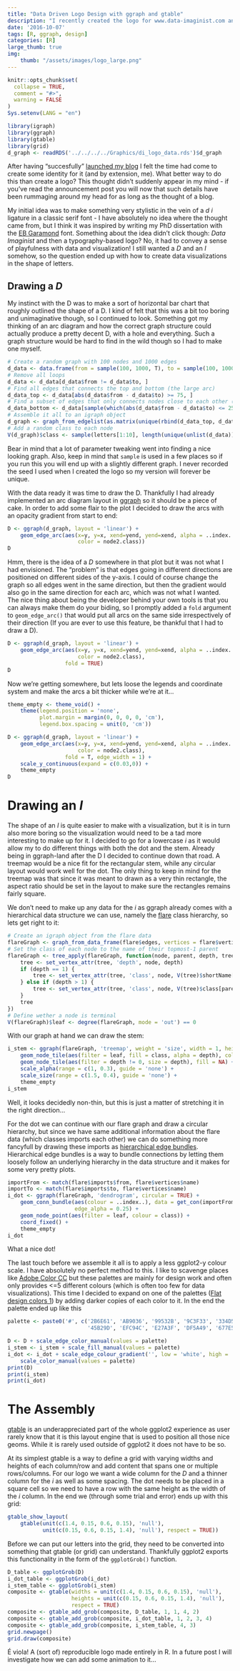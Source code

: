 ```yaml
---
title: "Data Driven Logo Design with ggraph and gtable"
description: "I recently created the logo for www.data-imaginist.com and in this post I will describe how I did it and what went through my head in the process"
date: '2016-10-07'
tags: [R, ggraph, design]
categories: [R]
large_thumb: true
img:
    thumb: "/assets/images/logo_large.png"
---
```


```r
knitr::opts_chunk$set(
  collapse = TRUE,
  comment = "#>",
  warning = FALSE
)
Sys.setenv(LANG = "en")

library(igraph)
library(ggraph)
library(gtable)
library(grid)
d_graph <- readRDS('../../../../Graphics/di_logo_data.rds')$d_graph
```

After having "succesfully" [launched my blog](`r blogdown::shortcode('ref', '\\"2016-09-18-wellcome-to-data-imaginist.md\\"')`)
I felt the time had come to create some identity for it (and by extension, me). 
What better way to do this than create a logo? This thought didn't suddenly 
appear in my mind - if you've read the announcement post you will now that such
details have been rummaging around my head for as long as the thought of a blog.

My initial idea was to make something very stylistic in the vein of a *d i* 
ligature in a classic serif font - I have absolutely no idea where the thought
came from, but I think it was inspired by writing my PhD dissertation with the 
[EB Garamond](http://www.georgduffner.at/ebgaramond/) font. Something about the
idea didn't click though: *Data Imaginist* and then a typography-based logo? No,
it had to convey a sense of playfulness with data and visualization! I still 
wanted a *D* and an *I* somehow, so the question ended up with how to create 
data visualizations in the shape of letters.

## Drawing a *D*
My instinct with the D was to make a sort of horizontal bar chart that roughly
outlined the shape of a D. I kind of felt that this was a bit too boring and 
unimaginative though, so I continued to look. Something got my thinking of an 
arc diagram and how the correct graph structure could actually produce a pretty 
decent D, with a hole and everything. Such a graph structure would be hard to 
find in the wild though so I had to make one myself.

```r
# Create a random graph with 100 nodes and 1000 edges
d_data <- data.frame(from = sample(100, 1000, T), to = sample(100, 1000, T))
# Remove all loops
d_data <- d_data[d_data$from != d_data$to, ]
# Find all edges that connects the top and bottom (the large arc)
d_data_top <- d_data[abs(d_data$from - d_data$to) >= 75, ]
# Find a subset of edges that only connects nodes close to each other (the stem)
d_data_bottom <- d_data[sample(which(abs(d_data$from - d_data$to) <= 25), 200), ]
# Assemble it all to an igraph object
d_graph <- graph_from_edgelist(as.matrix(unique(rbind(d_data_top, d_data_bottom))))
# Add a random class to each node
V(d_graph)$class <- sample(letters[1:10], length(unique(unlist(d_data))), T)
```

Bear in mind that a lot of parameter tweaking went into finding a nice looking
graph. Also, keep in mind that `sample` is used in a few places so if you run
this you will end up with a slightly different graph. I never recorded the seed
I used when I created the logo so my version will forever be unique.

With the data ready it was time to draw the D. Thankfully I had already
implemented an arc diagram layout in [ggraph](https://github.com/thomasp85/ggraph) 
so it should be a piece of cake. In order to add some flair to the plot I 
decided to draw the arcs with an opacity gradient from start to end:

```r
D <- ggraph(d_graph, layout = 'linear') +
    geom_edge_arc(aes(x=y, y=x, xend=yend, yend=xend, alpha = ..index..,
                      color = node2.class))
D
```

Hmm, there is the idea of a *D* somewhere in that plot but it was not what I had
envisioned. The "problem" is that edges going in different directions are 
positioned on different sides of the y-axis. I could of course change the graph 
so all edges went in the same direction, but then the gradient would also go in 
the same direction for each arc, which was not what I wanted. The nice thing 
about being the developer behind your own tools is that you can always make them
do your biding, so I promptly added a `fold` argument to `geom_edge_arc()` that
would put all arcs on the same side irrespectively of their direction (If you
are ever to use this feature, be thankful that I had to draw a D).

```r
D <- ggraph(d_graph, layout = 'linear') +
    geom_edge_arc(aes(x=y, y=x, xend=yend, yend=xend, alpha = ..index..,
                      color = node2.class), 
                  fold = TRUE)
D
```

Now we're getting somewhere, but lets loose the legends and coordinate system 
and make the arcs a bit thicker while we're at it...

```r
theme_empty <- theme_void() +
    theme(legend.position = 'none', 
          plot.margin = margin(0, 0, 0, 0, 'cm'), 
          legend.box.spacing = unit(0, 'cm'))

D <- ggraph(d_graph, layout = 'linear') +
    geom_edge_arc(aes(x=y, y=x, xend=yend, yend=xend, alpha = ..index..,
                      color = node2.class),
                  fold = T, edge_width = 1) +
    scale_y_continuous(expand = c(0.03,0)) +
    theme_empty
D
```

# Drawing an *I*
The shape of an *I* is quite easier to make with a visualization, but it is in
turn also more boring so the visualization would need to be a tad more 
interesting to make up for it. I decided to go for a lowercase *i* as it would
allow my to do different things with both the dot and the stem. Already being in
ggraph-land after the D I decided to continue down that road. A treemap would be
a nice fit for the rectangular stem, while any circular layout would work well 
for the dot. The only thing to keep in mind for the treemap was that since it 
was meant to drawn as a very thin rectangle, the aspect ratio should be set in 
the layout to make sure the rectangles remains fairly square.

We don't need to make up any data for the *i* as ggraph already comes with a 
hierarchical data structure we can use, namely the [flare](http://flare.prefuse.org) 
class hierarchy, so lets get right to it:

```r
# Create an igraph object from the flare data
flareGraph <- graph_from_data_frame(flare$edges, vertices = flare$vertices)
# Set the class of each node to the name of their topmost-1 parent
flareGraph <- tree_apply(flareGraph, function(node, parent, depth, tree) {
    tree <- set_vertex_attr(tree, 'depth', node, depth)
    if (depth == 1) {
        tree <- set_vertex_attr(tree, 'class', node, V(tree)$shortName[node])
    } else if (depth > 1) {
        tree <- set_vertex_attr(tree, 'class', node, V(tree)$class[parent])
    }
    tree
})
# Define wether a node is terminal
V(flareGraph)$leaf <- degree(flareGraph, mode = 'out') == 0
```

With our graph at hand we can draw the stem:

```r
i_stem <- ggraph(flareGraph, 'treemap', weight = 'size', width = 1, height = 3) +
    geom_node_tile(aes(filter = leaf, fill = class, alpha = depth), colour = NA) +
    geom_node_tile(aes(filter = depth != 0, size = depth), fill = NA) +
    scale_alpha(range = c(1, 0.3), guide = 'none') +
    scale_size(range = c(1.5, 0.4), guide = 'none') +
    theme_empty
i_stem
```

Well, it looks decidedly non-thin, but this is just a matter of stretching it in
the right direction...

For the dot we can continue with our flare graph and draw a circular hierarchy,
but since we have same additional information about the flare data (which 
classes imports each other) we can do something more fancyfull by drawing these
imports as [hierarchical edge bundles](http://ieeexplore.ieee.org/document/4015425/).
Hierarchical edge bundles is a way to bundle connections by letting them
loosely follow an underlying hierarchy in the data structure and it makes for 
some very pretty plots.

```r
importFrom <- match(flare$imports$from, flare$vertices$name)
importTo <- match(flare$imports$to, flare$vertices$name)
i_dot <- ggraph(flareGraph, 'dendrogram', circular = TRUE) +
    geom_conn_bundle(aes(colour = ..index..), data = get_con(importFrom, importTo),
                     edge_alpha = 0.25) +
    geom_node_point(aes(filter = leaf, colour = class)) +
    coord_fixed() +
    theme_empty
i_dot
```

What a nice dot!

The last touch before we assemble it all is to apply a less ggplot2-y colour
scale. I have absolutely no perfect method to this. I like to scavenge places 
like [Adobe Color CC](https://color.adobe.com/da/explore/most-popular/?time=all)
but these palettes are mainly for design work and often only provides <=5 
different colours (which is often too few for data visualizations). This time I
decided to expand on one of the palettes 
([Flat design colors 1](https://color.adobe.com/da/Flat-design-colors-1-color-theme-3044245/))
by adding darker copies of each color to it. In the end the palette ended up
like this

```r
palette <- paste0('#', c('2B6E61', 'AB9036', '99532B', '9C3F33', '334D5C', 
                         '45B29D', 'EFC94C', 'E27A3F', 'DF5A49', '677E52'))

D <- D + scale_edge_color_manual(values = palette)
i_stem <- i_stem + scale_fill_manual(values = palette)
i_dot <- i_dot + scale_edge_colour_gradient('', low = 'white', high = '#2C3E50') +
    scale_color_manual(values = palette)
print(D)
print(i_stem)
print(i_dot)
```

# The Assembly
[gtable](https://github.com/hadley/gtable) is an underappreciated part of the 
whole ggplot2 experience as user rarely know that it is this layout engine that 
is used to position all those nice geoms. While it is rarely used outside of
ggplot2 it does not have to be so.

At its simplest gtable is a way to define a grid with varying widths and heights
of each column/row and add content that spans one or multiple rows/columns. For
our logo we want a wide column for the *D* and a thinner column for the *i* as
well as some spacing. The dot needs to be placed in a square cell so we need to 
have a row with the same height as the width of the *i* column. In the end we 
(through some trial and error) ends up with this grid:

```r
gtable_show_layout(
    gtable(unit(c(1.4, 0.15, 0.6, 0.15), 'null'), 
           unit(c(0.15, 0.6, 0.15, 1.4), 'null'), respect = TRUE))
```

Before we can put our letters into the grid, they need to be converted into
something that gtable (or grid) can understand. Thankfully ggplot2 exports this
functionality in the form of the `ggplotGrob()` function.

```r
D_table <- ggplotGrob(D)
i_dot_table <- ggplotGrob(i_dot)
i_stem_table <- ggplotGrob(i_stem)
composite <- gtable(widths = unit(c(1.4, 0.15, 0.6, 0.15), 'null'), 
                    heights = unit(c(0.15, 0.6, 0.15, 1.4), 'null'), 
                    respect = TRUE)
composite <- gtable_add_grob(composite, D_table, 1, 1, 4, 2)
composite <- gtable_add_grob(composite, i_dot_table, 1, 2, 3, 4)
composite <- gtable_add_grob(composite, i_stem_table, 4, 3)
grid.newpage()
grid.draw(composite)
```

É viola! A (sort of) reproducible logo made entirely in R. In a future post I 
will investigate how we can add some animation to it...